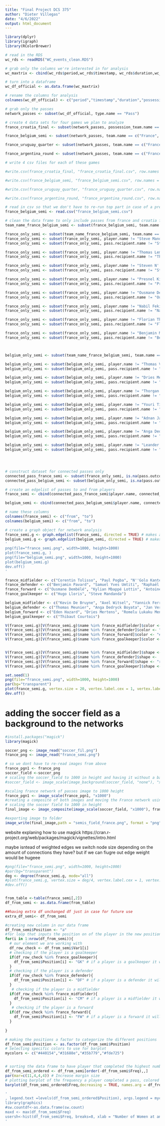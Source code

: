 ```yaml
---
title: "Final Project DCS 375"
author: "Dieter Villegas"
date: "4/6/2022"
output: html_document
---
```



```r
library(dplyr)
library(igraph)
library(RColorBrewer)
```


```r

# read in the RDS
wc_rds <- readRDS("WC_events_clean.RDS")

# grab only the columns we're interested in for analysis
wc_maxtrix <- cbind(wc_rds$period,wc_rds$timestamp, wc_rds$duration,wc_rds$possession_team.name,wc_rds$type.name,wc_rds$player.name,wc_rds$team.name,wc_rds$pass.length,wc_rds$pass.recipient.name,wc_rds$pass.outcome.name,wc_rds$ball_receipt.outcome.name,wc_rds$match_id,wc_rds$location.x,wc_rds$location.y,wc_rds$pass.end_location.x,wc_rds$pass.end_location.y)

# turn into a dataframe
wc_df_official <- as.data.frame(wc_maxtrix)

# rename the columns for analysis
colnames(wc_df_official) <- c("period","timestamp","duration","possession_team.name","type.name","player.name","team.name","pass.length","pass.recipient.name","pass.outcome.name","ball_receipt.outcome.name","match_id","location.x","location.y","pass.end_location.x","pass.end_location.y")

# grab only the passes
network_passes <- subset(wc_df_official, type.name == "Pass")

# create 4 data sets for four games we plan to analyze
france_croatia_final <- subset(network_passes, possession_team.name == c("France", "Croatia"))

france_belgium_semi <- subset(network_passes, team.name == c("France", "Belgium"))

france_uruguay_quarter <- subset(network_passes, team.name == c("France", "Uruguay"))

france_argentina_round <- subset(network_passes, team.name == c("France", "Argentina"))

# write 4 csv files for each of these games

#write.csv(france_croatia_final, "france_croatia_final.csv", row.names = FALSE)

#write.csv(france_belgium_semi, "france_belgium_semi.csv", row.names = FALSE)

#write.csv(france_uruguay_quarter, "france_uruguay_quarter.csv", row.names = FALSE)

#write.csv(france_argentina_round, "france_argentina_round.csv", row.names = FALSE)

```


```r


# read in csv so that we don't have to re-run top part in case of a premature change to players.
france_belgium_semi <- read.csv("france_belgium_semi.csv")

# clean the data frame to only include passes from france and croatia final
team_name_france_belgium_semi <- subset(france_belgium_semi, team.name == c("France", "Belgium"))

france_only_semi <- subset(team_name_france_belgium_semi, team.name == "France")
france_only_semi <- subset(france_only_semi, player.name != "Steve Mandanda")
france_only_semi <- subset(france_only_semi, pass.recipient.name != "Steve Mandanda")

france_only_semi <- subset(france_only_semi, player.name != "Thomas Lemar")
france_only_semi <- subset(france_only_semi, pass.recipient.name != "Thomas Lemar")

france_only_semi <- subset(france_only_semi, player.name != "Steven N''Kemboanza Mike Christopher Nzonzi")
france_only_semi <- subset(france_only_semi, pass.recipient.name != "Steven N''Kemboanza Mike Christopher Nzonzi")

france_only_semi <- subset(france_only_semi, player.name != "Presnel Kimpembe")
france_only_semi <- subset(france_only_semi, pass.recipient.name != "Presnel Kimpembe")

france_only_semi <- subset(france_only_semi, player.name != "Ousmane Dembélé")
france_only_semi <- subset(france_only_semi, pass.recipient.name != "Ousmane Dembélé")

france_only_semi <- subset(france_only_semi, player.name != "Nabil Fekir")
france_only_semi <- subset(france_only_semi, pass.recipient.name != "Nabil Fekir")

france_only_semi <- subset(france_only_semi, player.name != "Florian Thauvin")
france_only_semi <- subset(france_only_semi, pass.recipient.name != "Florian Thauvin")

france_only_semi <- subset(france_only_semi, player.name != "Benjamin Mendy")
france_only_semi <- subset(france_only_semi, pass.recipient.name != "Benjamin Mendy")



belgium_only_semi <- subset(team_name_france_belgium_semi, team.name == "Belgium")

belgium_only_semi <- subset(belgium_only_semi, player.name != "Thomas Vermaelen")
belgium_only_semi <- subset(belgium_only_semi, pass.recipient.name != "Thomas Vermaelen")

belgium_only_semi <- subset(belgium_only_semi, player.name != "Dries Mertens")
belgium_only_semi <- subset(belgium_only_semi, pass.recipient.name != "Dries Mertens")

belgium_only_semi <- subset(belgium_only_semi, player.name != "Thorgan Hazard")
belgium_only_semi <- subset(belgium_only_semi, pass.recipient.name != "Thorgan Hazard")

belgium_only_semi <- subset(belgium_only_semi, player.name != "Youri Tielemans")
belgium_only_semi <- subset(belgium_only_semi, pass.recipient.name != "Youri Tielemans")

belgium_only_semi <- subset(belgium_only_semi, player.name != "Adnan Januzaj")
belgium_only_semi <- subset(belgium_only_semi, pass.recipient.name != "Adnan Januzaj")

belgium_only_semi <- subset(belgium_only_semi, player.name != "Anga Dedryck Boyata")
belgium_only_semi <- subset(belgium_only_semi, pass.recipient.name != "Anga Dedryck Boyata")

belgium_only_semi <- subset(belgium_only_semi, player.name != "Leander Dendoncker")
belgium_only_semi <- subset(belgium_only_semi, pass.recipient.name != "Leander Dendoncker")




# construct dataset for connected passes only 
connected_pass_france_semi <- subset(france_only_semi, is.na(pass.outcome.name))
connected_pass_belgium_semi <- subset(belgium_only_semi, is.na(pass.outcome.name))

# create an edgelist of passes to and from players
france_semi <- cbind(connected_pass_france_semi$player.name, connected_pass_france_semi$pass.recipient.name)

belgium_semi <- cbind(connected_pass_belgium_semi$player.name, connected_pass_belgium_semi$pass.recipient.name)

# name these columns
colnames(france_semi) <- c("from", "to")
colnames(belgium_semi) <- c("from", "to")

# create a graph object for network analysis
france_semi.g <- graph.edgelist(france_semi, directed = TRUE) # makes a graph object
belgium_semi.g <- graph.edgelist(belgium_semi, directed = TRUE) # makes a graph object
'
png(file="france_semi.png", width=1000, height=1000)
plot(france_semi.g, )
png(file="belgium_semi.png", width=1000, height=1000)
plot(belgium_semi.g)
dev.off()
'
```



```r

france_midfielder <- c("Corentin Tolisso", "Paul Pogba", "N''Golo Kanté", "Blaise Matuidi", "Steven N''Kemboanza Mike Christopher Nzonzi", "Thomas Lemar", "Florian Thauvin")
france_defender <- c("Benjamin Pavard", "Samuel Yves Umtiti", "Raphaël Varane", "Lucas Hernández Pi", "Presnel Kimpembe", "Djibril Sidibé", "Benjamin Mendy")
france_forward <- c("Ousmane Dembélé", "Kylian Mbappé Lottin", "Antoine Griezmann", "Nabil Fekir", "Olivier Giroud")
france_goalkeeper <- c("Hugo Lloris", "Steve Mandanda")
```

```r

belgium_midfielder <- c("Kevin De Bruyne", "Axel Witsel", "Yannick Ferreira Carrasco", "Mousa Sidi Yaya Dembélé", "Thorgan Hazard", "Nacer Chadli", "Marouane Fellaini-Bakkioui", "Youri Tielemans", "Adnan Januzaj")
belgium_defender <- c("Thomas Meunier", "Anga Dedryck Boyata", "Jan Vertonghen", "Toby Alderweireld", "Leander Dendoncker", "Thomas Vermaelen", "Vincent Kompany")
belgium_forward <- c("Eden Hazard", "Dries Mertens", "Romelu Lukaku Menama", "Michy Batshuayi Tunga")
belgium_goalkeeper <- c("Thibaut Courtois")
```

```r
V(france_semi.g)[V(france_semi.g)$name %in% france_midfielder]$color <- "#440154"
V(france_semi.g)[V(france_semi.g)$name %in% france_defender]$color <- "#31688e"
V(france_semi.g)[V(france_semi.g)$name %in% france_forward]$color <- "#35b779"    
V(france_semi.g)[V(france_semi.g)$name %in% france_goalkeeper]$color <- "#fde725"
```


```r

```


```r
V(france_semi.g)[V(france_semi.g)$name %in% france_midfielder]$shape <- "square"
V(france_semi.g)[V(france_semi.g)$name %in% france_defender]$shape <-  "circle"
V(france_semi.g)[V(france_semi.g)$name %in% france_forward]$shape <- "rectangle"   
V(france_semi.g)[V(france_semi.g)$name %in% france_goalkeeper]$shape <- "sphere"

```


```r
set.seed(1)
png(file="france_semi.png", width=1000, height=1000)
par(bg="transparent")
plot(france_semi.g, vertex.size = 20, vertex.label.cex = 1, vertex.label.color = "white")
dev.off()


```

# adding the soccer field as a background to the networks 
```r
#install.packages("magick")
library(magick)
```

```r

soccer_png <- image_read("soccer_fil.png")
france_png <- image_read("france_semi.png")

```


```r
# so we dont have to re-read images from above
france_pgn1 <- france_png
soccer_field <-soccer_png
# scaling the soccer_field to 1000 in height and having it without a background 
#soccer_field <- image_scale(image_background(soccer_field, "none"), "x1000")

#scaling france network of passes image to 1000 height
france_pgn1 <- image_scale(france_pgn1, "x1000")
#creating a composite of both images and moving the France network using offset to the right and down
# scaling the soccer field to 1000 in height 
final_image <- image_composite(image_scale(soccer_field, "x1000"), france_pgn1, offset = "+500+0")

```

```r
#exporting image to folder 
image_write(final_image,path = "semis_field_france.png", format = "png")
```

website explaning how to use magick 
https://cran.r-project.org/web/packages/magick/vignettes/intro.html



maybe isntead of weighted edges we switch node size depending on the amount of connections they have?
but if we can fiugre out edge weight would be hugeee
```r

#png(file="france_semi.png", width=1000, height=1000)
#par(bg="transparent")
deg <- degree(france_semi.g, mode="all")
#plot(france_semi.g, vertex.size = deg/4, vertex.label.cex = 1, vertex.label.color = "white")
#dev.off()
```


```r

```



```r
from_table <-table(france_semi[,2])
df_from_semi <- as.data.frame(from_table)

##having extra df unchanged df just in case for future use
extra_df_semi<- df_from_semi

#creating new column in our data frame
df_from_semi$Position <- "a"
#for loop that inputs the position on of the player in the new position column
for(i in 1:nrow(df_from_semi)){
  # our element we are working with
  df_row_check <- df_from_semi$Var1[i]
  # checking if the player is a goalkeeper 
  if(df_row_check %in% france_goalkeeper){
    df_from_semi$Position[i] <- "GK" # if a player is a goalkeeper it will input label in the position column of df
  }
  # checking if the player is a defender 
  if(df_row_check %in% france_defender){
    df_from_semi$Position[i] <- "DF" # if a player is a defender it will input label in the position column of df
  }
   # checking if the player is a midfielder 
  if(df_row_check %in% france_midfielder){
    df_from_semi$Position[i] <- "CM" # if a player is a midfielder it will input label in the position column of df
  }
   # checking if the player is a forward
  if(df_row_check %in% france_forward){
    df_from_semi$Position[i] <- "FW" # if a player is a forward it will input label in the position column of df
  }
  
}

# making the positions a factor to categorize the different positions
df_from_semi$Position <- as.factor(df_from_semi$Position)
# Selecting specific colors to use for barplot 
mycolors <- c("#440154","#31688e","#35b779","#fde725")


# sorting the data frame to have player that completed the highest number of passes 
df_from_semi_ordered <- df_from_semi[order(-df_from_semi$Freq),,]
par(mar=c(11,4,4,4)) # Increase margin size
# plotting barplot of the frequency a player completed a pass, colored based on the positon of the player
barplot(df_from_semi_ordered$Freq,decreasing = TRUE, names.arg = df_from_semi_ordered$Var1, decreasing = TRUE, ylab = "Number of passes from", xlab = "Player" ,col = mycolors[df_from_semi_ordered$Position],las=2,cex.names = 0.5, legend.text= levels(df_from_semi_ordered$Position), args.legend = list("topright", fill =mycolors ))

'
, legend.text =levels(df_from_semi_ordered$Position), args.legend = mycolors
library(graphics)
#sw.countdf<-as.data.frame(sw.count)
maxd <- max(df_from_semi$Freq)
usersh<-hist(df_from_semi$Freq, breaks=8, xlab = "Number of Women at an event", ylab = "Number of events with the given attendance", main = "Distribution of Attendees per Event")
'
```






 